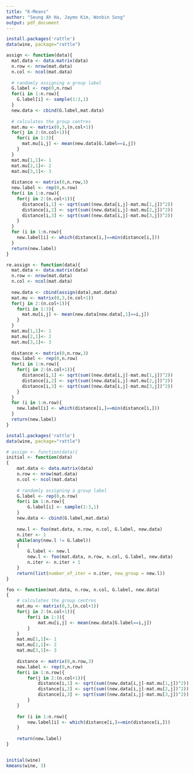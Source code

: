 ```yaml
---
title: "K-Means"
author: "Seung Ah Ha, Jaymo Kim, Wonbin Song"
output: pdf_document
---
```


```r
install.packages('rattle')
data(wine, package="rattle")

assign <- function(data){
  mat.data <- data.matrix(data)
  n.row <- nrow(mat.data)
  n.col <- ncol(mat.data)
  
  # randomly assigning a group label
  G.label <- rep(0,n.row)
  for(i in 1:n.row){
    G.label[i] <- sample(1:3,1)
  }
  new.data <- cbind(G.label,mat.data)
  
  # calculates the group centres
  mat.mu <- matrix(0,3,(n.col+1))
  for(j in 2:(n.col+1)){
    for(i in 1:3){
      mat.mu[i,j] <- mean(new.data[G.label==i,j])
    }
  }
  mat.mu[1,1]<- 1
  mat.mu[2,1]<- 2
  mat.mu[3,1]<- 3
  
  distance <- matrix(0,n.row,3)
  new.label <- rep(0,n.row)
  for(i in 1:n.row){
    for(j in 2:(n.col+1)){
      distance[i,1] <- sqrt(sum((new.data[i,j]-mat.mu[1,j])^2))
      distance[i,2] <- sqrt(sum((new.data[i,j]-mat.mu[2,j])^2))
      distance[i,3] <- sqrt(sum((new.data[i,j]-mat.mu[3,j])^2))
    }
  }
  for (i in 1:n.row){
    new.label[i] <- which(distance[i,]==min(distance[i,]))
  }
  return(new.label)
}

re.assign <- function(data){
  mat.data <- data.matrix(data)
  n.row <- nrow(mat.data)
  n.col <- ncol(mat.data)
  
  new.data <- cbind(assign(data),mat.data)
  mat.mu <- matrix(0,3,(n.col+1))
  for(j in 2:(n.col+1)){
    for(i in 1:3){
      mat.mu[i,j] <- mean(new.data[new.data[,1]==i,j])
    }
  }
  mat.mu[1,1]<- 1
  mat.mu[2,1]<- 2
  mat.mu[3,1]<- 3
  
  distance <- matrix(0,n.row,3)
  new.label <- rep(0,n.row)
  for(i in 1:n.row){
    for(j in 2:(n.col+1)){
      distance[i,1] <- sqrt(sum((new.data[i,j]-mat.mu[1,j])^2))
      distance[i,2] <- sqrt(sum((new.data[i,j]-mat.mu[2,j])^2))
      distance[i,3] <- sqrt(sum((new.data[i,j]-mat.mu[3,j])^2))
    }
  }
  for (i in 1:n.row){
    new.label[i] <- which(distance[i,]==min(distance[i,]))
  }
  return(new.label)
}


```


```r
install.packages('rattle')
data(wine, package="rattle")

# assign <- function(data){
initial <- function(data)
{
    mat.data <- data.matrix(data)
    n.row <- nrow(mat.data)
    n.col <- ncol(mat.data)
    
    # randomly assigning a group label
    G.label <- rep(0,n.row)
    for(i in 1:n.row){
        G.label[i] <- sample(1:3,1)
    }
    new.data <- cbind(G.label,mat.data)
    
    new.l <- foo(mat.data, n.row, n.col, G.label, new.data)
    n.iter <- 1
    while(any(new.l != G.label))
    {
        G.label <- new.l
        new.l <- foo(mat.data, n.row, n.col, G.label, new.data)
        n.iter <- n.iter + 1
    }
    return(list(number_of_iter = n.iter, new_group = new.l))
}

foo <- function(mat.data, n.row, n.col, G.label, new.data)
{
    # calculates the group centres
    mat.mu <- matrix(0,3,(n.col+1))
    for(j in 2:(n.col+1)){
        for(i in 1:3){
            mat.mu[i,j] <- mean(new.data[G.label==i,j])
        }
    }
    mat.mu[1,1]<- 1
    mat.mu[2,1]<- 2
    mat.mu[3,1]<- 3
    
    distance <- matrix(0,n.row,3)
    new.label <- rep(0,n.row)
    for(i in 1:n.row){
        for(j in 2:(n.col+1)){
            distance[i,1] <- sqrt(sum((new.data[i,j]-mat.mu[1,j])^2))
            distance[i,2] <- sqrt(sum((new.data[i,j]-mat.mu[2,j])^2))
            distance[i,3] <- sqrt(sum((new.data[i,j]-mat.mu[3,j])^2))
        }
    }
    
    for (i in 1:n.row){
        new.label[i] <- which(distance[i,]==min(distance[i,]))
    }
    
    return(new.label)
}


initial(wine) 
kmeans(wine, 3)

```

